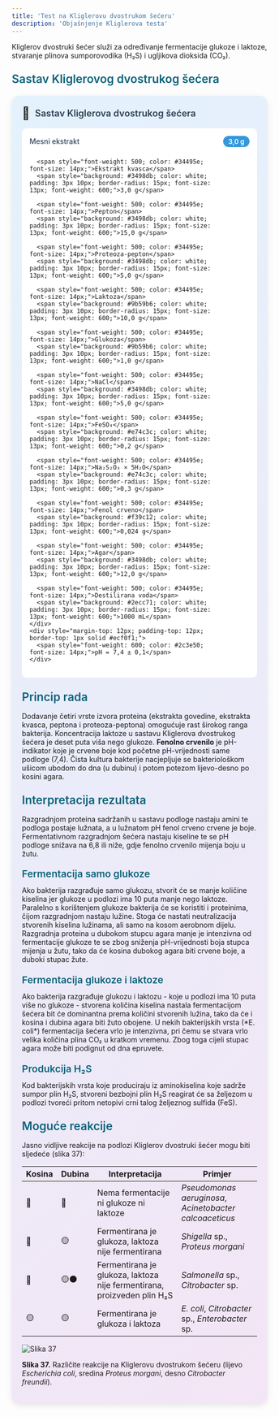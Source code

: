 ```yaml
---
title: 'Test na Kliglerovu dvostrukom šećeru'
description: 'Objašnjenje Kliglerova testa'
---
```



Kliglerov dvostruki šećer služi za određivanje fermentacije glukoze i laktoze, stvaranje plinova sumporovodika (H₂S) i ugljikova dioksida (CO₂).

<h3 style="color: #096279; font-size: 1.4rem; font-weight: 600; margin: 1.5rem 0 1rem 0;">Sastav Kliglerovog dvostrukog šećera</h3>

<div style="max-width: 520px; background: linear-gradient(135deg, #e3f2fd 0%, #f3e5f5 100%); border-radius: 15px; padding: 20px; box-shadow: 0 4px 12px rgba(0,0,0,0.1); margin: 20px auto;">
  <div style="display: flex; align-items: center; margin-bottom: 15px;">
    <span style="font-size: 24px; margin-right: 10px;">🧫</span>
    <h3 style="margin: 0; color: #2c3e50; font-weight: 600; font-size: 18px;">Sastav Kliglerova dvostrukog šećera</h3>
  </div>
  <div style="background: white; border-radius: 10px; padding: 15px;">
    <div style="display: grid; grid-template-columns: minmax(0, 1fr) auto; gap: 8px 15px; align-items: center;">
      <span style="font-weight: 500; color: #34495e; font-size: 14px;">Mesni ekstrakt</span>
      <span style="background: #3498db; color: white; padding: 3px 10px; border-radius: 15px; font-size: 13px; font-weight: 600;">3,0 g</span>
      
      <span style="font-weight: 500; color: #34495e; font-size: 14px;">Ekstrakt kvasca</span>
      <span style="background: #3498db; color: white; padding: 3px 10px; border-radius: 15px; font-size: 13px; font-weight: 600;">3,0 g</span>
      
      <span style="font-weight: 500; color: #34495e; font-size: 14px;">Pepton</span>
      <span style="background: #3498db; color: white; padding: 3px 10px; border-radius: 15px; font-size: 13px; font-weight: 600;">15,0 g</span>
      
      <span style="font-weight: 500; color: #34495e; font-size: 14px;">Proteoza-pepton</span>
      <span style="background: #3498db; color: white; padding: 3px 10px; border-radius: 15px; font-size: 13px; font-weight: 600;">5,0 g</span>
      
      <span style="font-weight: 500; color: #34495e; font-size: 14px;">Laktoza</span>
      <span style="background: #9b59b6; color: white; padding: 3px 10px; border-radius: 15px; font-size: 13px; font-weight: 600;">10,0 g</span>
      
      <span style="font-weight: 500; color: #34495e; font-size: 14px;">Glukoza</span>
      <span style="background: #9b59b6; color: white; padding: 3px 10px; border-radius: 15px; font-size: 13px; font-weight: 600;">1,0 g</span>
      
      <span style="font-weight: 500; color: #34495e; font-size: 14px;">NaCl</span>
      <span style="background: #3498db; color: white; padding: 3px 10px; border-radius: 15px; font-size: 13px; font-weight: 600;">5,0 g</span>
      
      <span style="font-weight: 500; color: #34495e; font-size: 14px;">FeSO₄</span>
      <span style="background: #e74c3c; color: white; padding: 3px 10px; border-radius: 15px; font-size: 13px; font-weight: 600;">0,2 g</span>
      
      <span style="font-weight: 500; color: #34495e; font-size: 14px;">Na₂S₂O₃ × 5H₂O</span>
      <span style="background: #e74c3c; color: white; padding: 3px 10px; border-radius: 15px; font-size: 13px; font-weight: 600;">0,3 g</span>
      
      <span style="font-weight: 500; color: #34495e; font-size: 14px;">Fenol crveno</span>
      <span style="background: #f39c12; color: white; padding: 3px 10px; border-radius: 15px; font-size: 13px; font-weight: 600;">0,024 g</span>
      
      <span style="font-weight: 500; color: #34495e; font-size: 14px;">Agar</span>
      <span style="background: #3498db; color: white; padding: 3px 10px; border-radius: 15px; font-size: 13px; font-weight: 600;">12,0 g</span>
      
      <span style="font-weight: 500; color: #34495e; font-size: 14px;">Destilirana voda</span>
      <span style="background: #2ecc71; color: white; padding: 3px 10px; border-radius: 15px; font-size: 13px; font-weight: 600;">1000 mL</span>
    </div>
    <div style="margin-top: 12px; padding-top: 12px; border-top: 1px solid #ecf0f1;">
      <span style="font-weight: 600; color: #2c3e50; font-size: 14px;">pH = 7,4 ± 0,1</span>
    </div>
  </div>
</div>

<h3 style="color: #096279; font-size: 1.4rem; font-weight: 600; margin: 1.5rem 0 1rem 0;">Princip rada</h3>

Dodavanje četiri vrste izvora proteina (ekstrakta govedine, ekstrakta kvasca, peptona i proteoza-peptona) omogućuje rast širokog ranga bakterija. Koncentracija laktoze u sastavu Kliglerova dvostrukog šećera je deset puta viša nego glukoze. **Fenolno crvenilo** je pH-indikator koje je crvene boje kod početne pH-vrijednosti same podloge (7,4). Čista kultura bakterije nacjepljuje se bakteriološkom ušicom ubodom do dna (u dubinu) i potom potezom lijevo-desno po kosini agara.

<h3 style="color: #096279; font-size: 1.4rem; font-weight: 600; margin: 1.5rem 0 1rem 0;">Interpretacija rezultata</h3>

Razgradnjom proteina sadržanih u sastavu podloge nastaju amini te podloga postaje lužnata, a u lužnatom pH fenol crveno crvene je boje. Fermentativnom razgradnjom šećera nastaju kiseline te se pH podloge snižava na 6,8 ili niže, gdje fenolno crvenilo mijenja boju u žutu.

<h4 style="color: #096279; font-size: 1.2rem; font-weight: 600; margin: 1.2rem 0 0.8rem 0;">Fermentacija samo glukoze</h4>
Ako bakterija razgrađuje samo glukozu, stvorit će se manje količine kiselina jer glukoze u podlozi ima 10 puta manje nego laktoze. Paralelno s korištenjem glukoze bakterija će se koristiti i proteinima, čijom razgradnjom nastaju lužine. Stoga će nastati neutralizacija stvorenih kiselina lužinama, ali samo na kosom aerobnom dijelu. Razgradnja proteina u dubokom stupcu agara manje je intenzivna od fermentacije glukoze te se zbog sniženja pH-vrijednosti boja stupca mijenja u žutu, tako da će kosina dubokog agara biti crvene boje, a duboki stupac žute.

<h4 style="color: #096279; font-size: 1.2rem; font-weight: 600; margin: 1.2rem 0 0.8rem 0;">Fermentacija glukoze i laktoze</h4>
Ako bakterija razgrađuje glukozu i laktozu - koje u podlozi ima 10 puta više no glukoze - stvorena količina kiselina nastala fermentacijom šećera bit će dominantna prema količini stvorenih lužina, tako da će i kosina i dubina agara biti žuto obojene. U nekih bakterijskih vrsta (*E. coli*) fermentacija šećera vrlo je intenzivna, pri čemu se stvara vrlo velika količina plina CO₂ u kratkom vremenu. Zbog toga cijeli stupac agara može biti podignut od dna epruvete.

<h4 style="color: #096279; font-size: 1.2rem; font-weight: 600; margin: 1.2rem 0 0.8rem 0;">Produkcija H₂S</h4>
Kod bakterijskih vrsta koje produciraju iz aminokiselina koje sadrže sumpor plin H₂S, stvoreni bezbojni plin H₂S reagirat će sa željezom u podlozi tvoreći pritom netopivi crni talog željeznog sulfida (FeS).

<h3 style="color: #096279; font-size: 1.4rem; font-weight: 600; margin: 1.5rem 0 1rem 0;">Moguće reakcije</h3>

Jasno vidljive reakcije na podlozi Kliglerov dvostruki šećer mogu biti sljedeće (slika 37):

| Kosina | Dubina | Interpretacija | Primjer |
|--------|--------|----------------|---------|
| 🔴 | 🔴 | Nema fermentacije ni glukoze ni laktoze | *Pseudomonas aeruginosa*, *Acinetobacter calcoaceticus* |
| 🔴 | 🟡 | Fermentirana je glukoza, laktoza nije fermentirana | *Shigella* sp., *Proteus morgani* |
| 🔴 | 🟡⚫ | Fermentirana je glukoza, laktoza nije fermentirana, proizveden plin H₂S | *Salmonella* sp., *Citrobacter* sp. |
| 🟡 | 🟡 | Fermentirana je glukoza i laktoza | *E. coli*, *Citrobacter* sp., *Enterobacter* sp. |

![Slika 37](/Images/slika37.jpg)

**Slika 37.** Različite reakcije na Kliglerovu dvostrukom šećeru (lijevo *Escherichia coli*, sredina *Proteus morgani*, desno *Citrobacter freundii*).